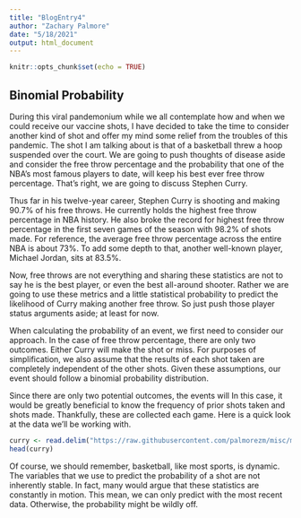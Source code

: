 ```yaml
---
title: "BlogEntry4"
author: "Zachary Palmore"
date: "5/18/2021"
output: html_document
---
```


```r
knitr::opts_chunk$set(echo = TRUE)
```

## Binomial Probability 

During this viral pandemonium while we all contemplate how and when we could receive our vaccine shots, I have decided to take the time to consider another kind of shot and offer my mind some relief from the troubles of this pandemic. The shot I am talking about is that of a basketball threw a hoop suspended over the court. We are going to push thoughts of disease aside and consider the free throw percentage and the probability that one of the NBA’s most famous players to date, will keep his best ever free throw percentage. That’s right, we are going to discuss Stephen Curry.  

Thus far in his twelve-year career, Stephen Curry is shooting and making 90.7% of his free throws. He currently holds the highest free throw percentage in NBA history. He also broke the record for highest free throw percentage in the first seven games of the season with 98.2% of shots made. For reference, the average free throw percentage across the entire NBA is about 73%. To add some depth to that, another well-known player, Michael Jordan, sits at 83.5%. 

Now, free throws are not everything and sharing these statistics are not to say he is the best player, or even the best all-around shooter. Rather we are going to use these metrics and a little statistical probability to predict the likelihood of Curry making another free throw. So just push those player status arguments aside; at least for now. 

When calculating the probability of an event, we first need to consider our approach. In the case of free throw percentage, there are only two outcomes. Either Curry will make the shot or miss. For purposes of simplification, we also assume that the results of each shot taken are completely independent of the other shots. Given these assumptions, our event should follow a binomial probability distribution.  

Since there are only two potential outcomes, the events will In this case, it would be greatly beneficial to know the frequency of prior shots taken and shots made. Thankfully, these are collected each game. Here is a quick look at the data we’ll be working with.  

```r
curry <- read.delim("https://raw.githubusercontent.com/palmorezm/misc/master/CurryStats.txt", header = T, sep = ",")
head(curry)
```


Of course, we should remember, basketball, like most sports, is dynamic. The variables that we use to predict the probability of a shot are not inherently stable. In fact, many would argue that these statistics are constantly in motion. This mean, we can only predict with the most recent data. Otherwise, the probability might be wildly off.   




